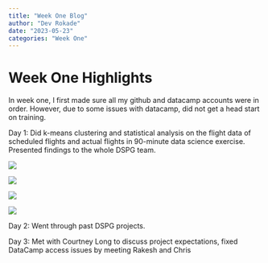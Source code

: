 ```yaml
---
title: "Week One Blog"
author: "Dev Rokade"
date: "2023-05-23"
categories: "Week One"
---
```


# Week One Highlights

In week one, I first made sure all my github and datacamp accounts were in order. However, due to some issues with datacamp, did not get a head start on training.

Day 1: Did k-means clustering and statistical analysis on the flight data of scheduled flights and actual flights in 90-minute data science exercise. Presented findings to the whole DSPG team.

![](images/Screen%20Shot%202023-05-17%20at%2010.56.16%20AM.png)

![](images/Screen%20Shot%202023-05-17%20at%2010.55.59%20AM.png)

![](images/Screen%20Shot%202023-05-17%20at%2010.51.44%20AM.png)

![](images/Screen%20Shot%202023-05-17%20at%2010.46.19%20AM.png)

Day 2: Went through past DSPG projects.

Day 3: Met with Courtney Long to discuss project expectations, fixed DataCamp access issues by meeting Rakesh and Chris
